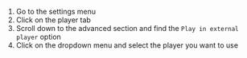 1. Go to the settings menu
2. Click on the player tab
3. Scroll down to the advanced section and find the `Play in external player` option
4. Click on the dropdown menu and select the player you want to use